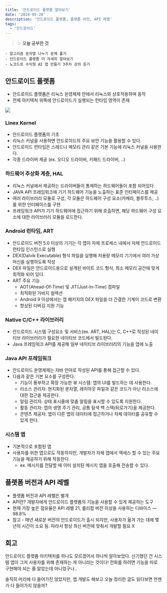 ```yaml
---
title: '안드로이드 플랫폼 알아보기'
date: '2024-05-28'
description: '안드로이드 플랫폼, 플랫폼 버전, API 레벨'
tags:
  - '안드로이드'
---
```


> ✨ **오늘 공부한 것**
>
```
- 알고리즘 문자열 나누기 문제 풀기
- 안드로이드 플랫폼 더 자세히 알아보기
- 노코드로 수익형 AI 앱 만들기 3주차 강의 듣기
```
>


## 안드로이드 플랫폼

- 안드로이드 플랫폼은 리눅스 운영체제 안에서 리눅스와 상호작용하며 동작
- 전체 아키텍처 위쪽에 안드로이드가 실행되는 런타임 영역이 존재

![](/posts/etc/today-i-learned/2024-05-28.png)

### Linex Kernel

- 안드로이드 플랫폼의 기초
- 리눅스 커널을 사용하면 안드로이드의 주요 보안 기능을 활용할 수 있다.
- 안드로이드 런타임은 스레드나 메모리 관리 같은 기본 기능에 리눅스 커널을 사용한다.
- 각종 드라이버 제공 (ex. 오디오 드라이버, 키패드 드라이버, ..)

### 하드웨어 추상화 계층, HAL

- 리눅스 커널에서 제공하는 드라이버들이 통제하는 하드웨어들이 포함 되어있다.
- JAVA API 프레임워크에 기기 하드웨어 기능을 노출하는 표준 인터페이스를 제공
- 여러 라이브러리 모듈로 구성, 각 모듈은 하드웨어 구성 요소(카메라, 블루투스, ..)를 위한 인터페이스를 구현
- 프레임워크 API가 기기 하드웨어에 접근하기 위해 호출하면, 해당 하드웨어 구성 요소에 대한 라이브러리 모듈을 로드한다.

### Android 런타임, ART

- 안드로이드 버전 5.0 이상의 기기는 각 앱이 자체 프로세스 내에서 자체 안드로이드 런타임 인스턴스로 실행
- DEX(Dalvik Executable) 형식 파일을 실행해 저용량 메모리 기기에서 여러 가상 머신을 실행하도록 작성
- DEX 파일은 안드로이드용으로 설계된 바이트 코드 형식, 최소 메모리 공간에 맞게 최적화 되어 있다.
- ART 주요 기능
    - AOT(Ahead-Of-Time) 및 JIT(Just-In-Time) 컴파일
    - 최적화된 가비지 컬렉션
    - Android 9 이상에서는 앱 패키지의 DEX 파일을 더 간결한 기계어 코드로 변환
    - 향상된 디버깅 지원 기능

### Native C/C++ 라이브러리

- 안드로이드 시스템 구성요소 및 서비스(ex. ART, HAL)는 C, C++로 작성된 네이티브 라이브러리가 필요한 네이티브 코드에서 빌드된다.
- Java 프레임워크 API를 제공해 일부 네이티브 라이브러리의 기능을 앱에 노출

### Java API 프레임워크

- 안드로이드 운영체제는 자바 언어로 작성된 API를 통해 접근할 수 있다.
- 다음과 같은 기본 요소를 구성한다.
    - 기능이 풍부하고 확장 가능한 뷰 시스템: 앱의 UI를 빌드하는 데 사용한다.
    - 리소스 관리자: 현지화된 문자열, 레이아웃 파일과 같은 코드가 아닌 리소스에 대한 접근을 제공한다.
    - 알림 관리자: 상태 표시줄에 맞춤 알림을 표시할 수 있도록 지원한다.
    - 활동 관리자: 앱의 생명 주기 관리, 공통 탐색 백 스택(뒤로가기)을 제공한다.
    - 콘텐츠 제공자: 앱이 다른 앱의 데이터에 접근하거나 자체 데이터를 공유할 수 있게 한다.

### 시스템 앱

- 기본적으로 포함된 앱
- 사용자를 위한 앱으로도 작동하지만, 개발자가 자체 앱에서 액세스 할 수 있는 주요 기능을 제공하기 위해 작동한다.
    - ex. 메시지를 전달할 때 이미 설치된 메시지 앱을 호출해 전송할 수 있다.

## 플랫폼 버전과 API 레벨

- 플랫폼 버전과 API 레벨은 별개
- API란? 개발자에게 안드로이드 플랫폼의 기능을 사용할 수 있게 제공하는 도구
- 현재 가장 높은 점유율은 API 레벨 21, 롤리팝 버전 이상을 사용하는 디바이스 — 98.8%
- 참고 - 매년 새로운 버전의 안드로이드가 출시 되지만, 사용자가 옮겨 가는 데에 몇 년의 시간이 소요 됨. 따라서 항상 최신 버전에 맞춰서 개발할 필요 X

## 회고

안드로이드 플랫폼 아키텍처를 하나도 모르겠어서 하나씩 알아보았다. 신기했던 건 시스템 앱이 그저 사용자를 위해 존재하는 게 아니라는 것이다! 전화를 하려면 기능을 따로 구현해야 되는 줄 알았는데 아니었구나..

솔직히 머리에 다 들어가진 않았지만, 앱 개발도 해보고 오늘 정리한 글도 읽다보면 언젠가 다 들어가지 않을까?
